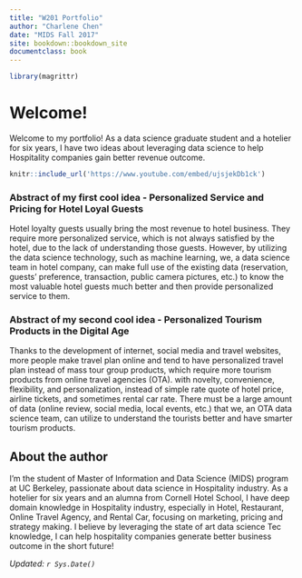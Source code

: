 ```yaml
---
title: "W201 Portfolio"
author: "Charlene Chen"
date: "MIDS Fall 2017"
site: bookdown::bookdown_site
documentclass: book
---
```


<!-- This won't be displayed but it will initialize your R session. Add any R libraries you need here. -->
```r
library(magrittr)
```


# Welcome!

<!-- You can include images saved within your repo... -->
<!---```{r hello-world,echo=FALSE,fig.cap='Hello World!',fig.align='center',out.width='50%'}
knitr::include_graphics('img/hello-world.png')
``` -->

Welcome to my portfolio! As a data science graduate student and a hotelier for six years, I have two ideas about leveraging data science to help Hospitality companies gain better revenue outcome.



<!-- Below this line is just examples of how you can embed video from Google Drive. First you have to enable sharing, then just get the object ID which is that long string between d/ and /preview and will also be appended to any sharing link you generate for your video. -->
<p>
```r
knitr::include_url('https://www.youtube.com/embed/ujsjekDb1ck')
```


### Abstract of my first cool idea - Personalized Service and Pricing for Hotel Loyal Guests

Hotel loyalty guests usually bring the most revenue to hotel business. They require more personalized service, which is not always satisfied by the hotel, due to the lack of understanding those guests. However, by utilizing the data science technology, such as machine learning, we, a data science team in hotel company, can make full use of the existing data (reservation, guests' preference, transaction, public camera pictures, etc.) to know the most valuable hotel guests much better and then provide personalized service to them.
 

### Abstract of my second cool idea - Personalized Tourism Products in the Digital Age

Thanks to the development of internet, social media and travel websites, more people make travel plan online and tend to have personalized travel plan instead of mass tour group products, which require more tourism products from online travel agencies (OTA). with novelty, convenience, flexibility, and personalization, instead of simple rate quote of hotel price, airline tickets, and sometimes rental car rate. There must be a large amount of data (online review, social media, local events, etc.) that we, an OTA data science team, can utilize to understand the tourists better and have smarter tourism products. 


## About the author

I'm the student of Master of Information and Data Science (MIDS) program at UC Berkeley, passionate about data science in Hospitality industry. As a hotelier for six years and an alumna from Cornell Hotel School, I have deep domain knowledge in Hospitality industry, especially in Hotel, Restaurant, Online Travel Agency, and Rental Car, focusing on marketing, pricing and strategy making. I believe by leveraging the state of art data science Tec knowledge, I can help hospitality companies generate better business outcome in the short future!


*Updated: `r Sys.Date()`*
